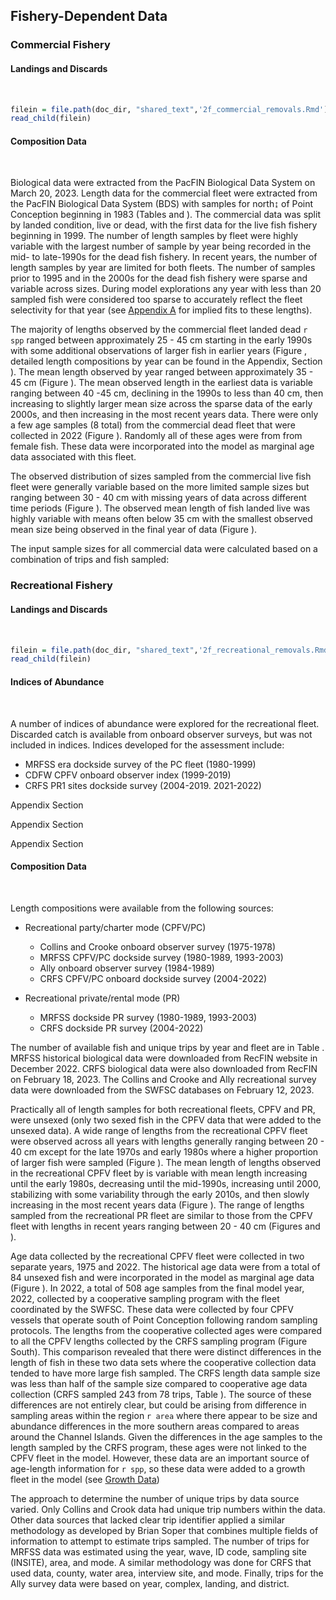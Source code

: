 
## Fishery-Dependent Data

### Commercial Fishery

#### Landings and Discards
\

```r

filein = file.path(doc_dir, "shared_text",'2f_commercial_removals.Rmd')
read_child(filein)
```


#### Composition Data
\

Biological data were extracted from the PacFIN Biological Data System on March 20, 2023. Length data for the commercial fleet were extracted from the PacFIN Biological Data System (BDS) with samples for north↨ of Point Conception beginning in 1983 (Tables \ref{tab:dead-com-len} and \ref{tab:live-com-len}). The commercial data was split by landed condition, live or dead, with the first data for the live fish fishery beginning in 1999. The number of length samples by fleet were highly variable with the largest number of sample by year being recorded in the mid- to late-1990s for the dead fish fishery. In recent years, the number of length samples by year are limited for both fleets. The number of samples prior to 1995 and in the 2000s for the dead fish fishery were sparse and variable across sizes. During model explorations any year with less than 20 sampled fish were considered too sparse to accurately reflect the fleet selectivity for that year (see [Appendix A](#excluded-data) for implied fits to these lengths). 

The majority of lengths observed by the commercial fleet landed dead `r spp` ranged between approximately 25 - 45 cm starting in the early 1990s with some additional observations of larger fish in earlier years (Figure \ref{fig:com-dead-len-data}, detailed length compositions by year can be found in the Appendix, Section \ref{length-data}).  The mean length observed by year ranged between approximately 35 - 45 cm (Figure \ref{fig:mean-com-dead-len-data}). The mean observed length in the earliest data is variable ranging between 40 -45 cm, declining in the 1990s to less than 40 cm, then increasing to slightly larger mean size across the sparse data of the early 2000s, and then increasing in the most recent years data. There were only a few age samples (8 total) from the commercial dead fleet that were collected in 2022 (Figure \ref{fig:com-dead-age-data}). Randomly all of these ages were from from female fish. These data were incorporated into the model as marginal age data associated with this fleet. 

The observed distribution of sizes sampled from the commercial live fish fleet were generally variable based on the more limited sample sizes but ranging between 30 - 40 cm with missing years of data across different time periods (Figure \ref{fig:com-live-len-data}). The observed mean length of fish landed live was highly variable with means often below 35 cm with the smallest observed mean size being observed in the final year of data (Figure \ref{fig:mean-com-live-len-data}).  

The input sample sizes for all commercial data were calculated based on a combination of trips and fish sampled:

\begin{centering}

Input effN = $N_{\text{trips}} + 0.138 * N_{\text{fish}}$ if $N_{\text{fish}}/N_{\text{trips}}$ is $<$ 44

Input effN = $7.06 * N_{\text{trips}}$ if $N_{\text{fish}}/N_{\text{trips}}$ is $\geq$ 44

\end{centering}

### Recreational Fishery

#### Landings and Discards
\

```r

filein = file.path(doc_dir, "shared_text",'2f_recreational_removals.Rmd')
read_child(filein)
```

#### Indices of Abundance
\

A number of indices of abundance were explored for the recreational fleet. Discarded catch is available from onboard observer surveys, but was not included in indices. Indices developed for the assessment include:

* MRFSS era dockside survey of the PC fleet (1980-1999)
* CDFW CPFV onboard observer index (1999-2019)
* CRFS PR1 sites dockside survey (2004-2019. 2021-2022)

Appendix Section \ref{mrfss-index}

Appendix Section \ref{onboard-cpfv-index}

Appendix Section \ref{crfs-pr-index}

#### Composition Data
\

Length compositions were available from the following sources: 

* Recreational party/charter mode (CPFV/PC)

  + Collins and Crooke onboard observer survey (1975-1978)
  + MRFSS CPFV/PC dockside survey (1980-1989, 1993-2003)
  + Ally onboard observer survey (1984-1989)
  + CRFS CPFV/PC onboard dockside survey (2004-2022)

* Recreational private/rental mode (PR)

  + MRFSS dockside PR survey (1980-1989, 1993-2003)
  + CRFS dockside PR survey (2004-2022)

  
The number of available fish and unique trips by year and fleet are in Table \ref{tab:rec-len-samps}. MRFSS historical biological data were downloaded from RecFIN website in December 2022. CRFS biological data were also downloaded from RecFIN on February 18, 2023. The Collins and Crooke and Ally recreational survey data were downloaded from the SWFSC databases on February 12, 2023. 

Practically all of length samples for both recreational fleets, CPFV and PR, were unsexed (only two sexed fish in the CPFV data that were added to the unsexed data). A wide range of lengths from the recreational CPFV fleet were observed across all years with lengths generally ranging between 20 - 40 cm except for the late 1970s and early 1980s where a higher proportion of larger fish were sampled (Figure \ref{fig:rec-cpfv-len-data}). The mean length of lengths observed in the recreational CPFV fleet by is variable with mean length increasing until the early 1980s, decreasing until the mid-1990s, increasing until 2000, stabilizing with some variability through the early 2010s, and then slowly increasing in the most recent years data (Figure \ref{fig:mean-rec-cpfv-len-data}). The range of lengths sampled from the recreational PR fleet are similar to those from the CPFV fleet with lengths in recent years ranging between 20 - 40 cm (Figures \ref{fig:rec-pr-len-data} and \ref{fig:mean-rec-pr-len-data}). 

Age data collected by the recreational CPFV fleet were collected in two separate years, 1975 and 2022. The historical age data were from a total of 84 unsexed fish and were incorporated in the model as marginal age data (Figure \ref{fig:com-dead-age-data}). In 2022, a total of 508 age samples from the final model year, 2022, collected by a cooperative sampling program with the fleet coordinated by the SWFSC. These data were collected by four CPFV vessels that operate south of Point Conception following random sampling protocols. The lengths from the cooperative collected ages were compared to all the CPFV lengths collected by the CRFS sampling program (Figure \ref{fig:coop-len-comparison} South). This comparison revealed that there were distinct differences in the length of fish in these two data sets where the cooperative collection data tended to have more large fish sampled. The CRFS length data sample size was less than half of the sample size compared to cooperative age data collection (CRFS sampled 243 from 78 trips, Table  \ref{tab:rec-len-samps}). The source of these differences are not entirely clear, but could be arising from difference in sampling areas within the region `r area` where there appear to be size and abundance differences in the more southern areas compared to areas around the Channel Islands. Given the differences in the age samples to the length sampled by the CRFS program, these ages were not linked to the CPFV fleet in the model.  However, these data are an important source of age-length information for `r spp`, so these data were added to a growth fleet in the model (see [Growth Data](#growth-data))

The approach to determine the number of unique trips by data source varied. Only Collins and Crook data had unique trip numbers within the data. Other data sources that lacked clear trip identifier applied a similar methodology as developed by Brian Soper that combines multiple fields of information to attempt to estimate trips sampled. The number of trips for MRFSS data was estimated using the year, wave, ID code, sampling site (INSITE), area, and mode. A similar methodology was done for CRFS that used data, county, water area, interview site, and mode. Finally, trips for the Ally survey data were based on year, complex, landing, and district.
